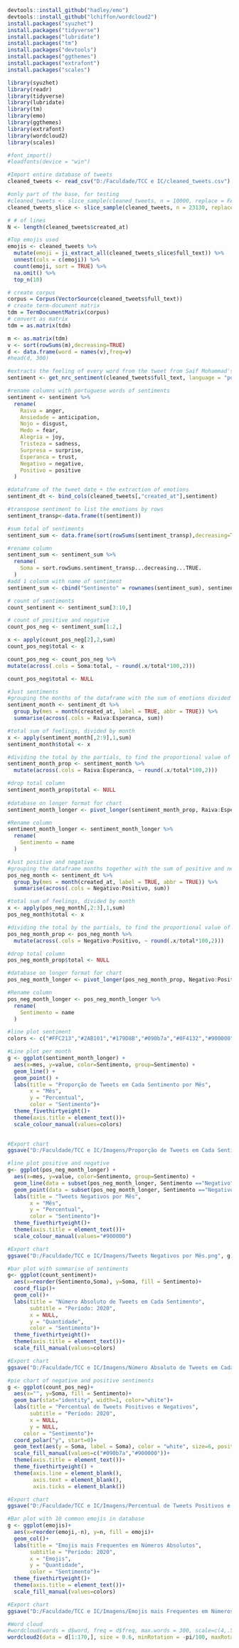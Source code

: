 ```r
devtools::install_github("hadley/emo")
devtools::install_github("lchiffon/wordcloud2")
install.packages("syuzhet")
install.packages("tidyverse")
install.packages("lubridate")
install.packages("tm")
install.packages("devtools")
install.packages("ggthemes")
install.packages("extrafont")
install.packages("scales")
```

```r
library(syuzhet)
library(readr)
library(tidyverse)
library(lubridate)
library(tm)
library(emo)
library(ggthemes)
library(extrafont)
library(wordcloud2)
library(scales)
```

```r
#font_import()
#loadfonts(device = "win")

#Import entire database of tweets
cleaned_tweets <- read_csv("D:/Faculdade/TCC e IC/cleaned_tweets.csv")

#only part of the base, for testing
#cleaned_tweets <- slice_sample(cleaned_tweets, n = 10000, replace = FALSE)
cleaned_tweets_slice <- slice_sample(cleaned_tweets, n = 23130, replace = FALSE)

# # of lines
N <- length(cleaned_tweets$created_at)
```

```r
#Top emojis used
emojis <- cleaned_tweets %>%
  mutate(emoji = ji_extract_all(cleaned_tweets_slice$full_text)) %>%
  unnest(cols = c(emoji)) %>%
  count(emoji, sort = TRUE) %>%
  na.omit() %>%
  top_n(10)
```

```r
# create corpus
corpus = Corpus(VectorSource(cleaned_tweets$full_text))
# create term-document matrix
tdm = TermDocumentMatrix(corpus)
# convert as matrix
tdm = as.matrix(tdm)

m <- as.matrix(tdm)
v <- sort(rowSums(m),decreasing=TRUE)
d <- data.frame(word = names(v),freq=v)
#head(d, 300)
```

```r
#extracts the feeling of every word from the tweet from Saif Mohammad's NRC Emotion lexicon
sentiment <- get_nrc_sentiment(cleaned_tweets$full_text, language = "portuguese")
```

```r
#rename columns with portuguese words of sentiments
sentiment <- sentiment %>% 
  rename(
    Raiva = anger,
    Ansiedade = anticipation,
    Nojo = disgust, 
    Medo = fear,
    Alegria = joy,
    Tristeza = sadness, 
    Surpresa = surprise, 
    Esperanca = trust,
    Negativo = negative, 
    Positivo = positive
  )

#dataframe of the tweet date + the extraction of emotions
sentiment_dt <- bind_cols(cleaned_tweets[,"created_at"],sentiment)
```

```r
#transpose sentiment to list the emotions by rows
sentiment_transp<-data.frame(t(sentiment))

#sum total of sentiments
sentiment_sum <- data.frame(sort(rowSums(sentiment_transp),decreasing=TRUE))

#rename column
sentiment_sum <- sentiment_sum %>% 
  rename(
    Soma = sort.rowSums.sentiment_transp...decreasing...TRUE.
  )
#add 1 colunm with name of sentiment
sentiment_sum <- cbind("Sentimento" = rownames(sentiment_sum), sentiment_sum)

# count of sentiments
count_sentiment <- sentiment_sum[3:10,]

# count of positive and negative
count_pos_neg <- sentiment_sum[1:2,]

x <- apply(count_pos_neg[2],2,sum)
count_pos_neg$total <- x 

count_pos_neg <- count_pos_neg %>%
mutate(across(.cols = Soma:total, ~ round(.x/total*100,2))) 

count_pos_neg$total <- NULL

```

```r
#Just sentiments
#grouping the months of the dataframe with the sum of emotions divided by month and by emotion
sentiment_month <- sentiment_dt %>% 
  group_by(mes = month(created_at, label = TRUE, abbr = TRUE)) %>% 
  summarise(across(.cols = Raiva:Esperanca, sum))

#total sum of feelings, divided by month
x <- apply(sentiment_month[,2:9],1,sum)
sentiment_month$total <- x 

#dividing the total by the partials, to find the proportional value of each sentiment
sentiment_month_prop <- sentiment_month %>%
  mutate(across(.cols = Raiva:Esperanca, ~ round(.x/total*100,2))) 

#drop total column
sentiment_month_prop$total <- NULL
  
#database on longer format for chart
sentiment_month_longer <- pivot_longer(sentiment_month_prop, Raiva:Esperanca)

#Rename column
sentiment_month_longer <- sentiment_month_longer %>% 
  rename(
    Sentimento = name
  )
```

```r
#Just positive and negative
#grouping the dataframe months together with the sum of positive and negative
pos_neg_month <- sentiment_dt %>% 
  group_by(mes = month(created_at, label = TRUE, abbr = TRUE)) %>% 
  summarise(across(.cols = Negativo:Positivo, sum))

#total sum of feelings, divided by month
x <- apply(pos_neg_month[,2:3],1,sum)
pos_neg_month$total <- x 

#dividing the total by the partials, to find the proportional value of each sentiment
pos_neg_month_prop <- pos_neg_month %>%
  mutate(across(.cols = Negativo:Positivo, ~ round(.x/total*100,2))) 

#drop total column
pos_neg_month_prop$total <- NULL

#database on longer format for chart
pos_neg_month_longer <- pivot_longer(pos_neg_month_prop, Negativo:Positivo)

#Rename column
pos_neg_month_longer <- pos_neg_month_longer %>% 
  rename(
    Sentimento = name
  )
```


```r
#line plot sentiment
colors <- c("#FFC213","#2AB101","#179D8B","#090b7a","#0F4132","#900000","#FF3CC6","#8B3B79","#FED8B3","#B8F9A2")

#Line plot per month
g <- ggplot(sentiment_month_longer) + 
  aes(x=mes, y=value, color=Sentimento, group=Sentimento) + 
  geom_line() + 
  geom_point() +
  labs(title = "Proporção de Tweets em Cada Sentimento por Mês",
       x = "Mês",
       y = "Percentual",
       color = "Sentimento")+
  theme_fivethirtyeight()+
  theme(axis.title = element_text())+
  scale_colour_manual(values=colors)
  

#Export chart
ggsave("D:/Faculdade/TCC e IC/Imagens/Proporção de Tweets em Cada Sentimento por Mês.png", g)

#line plot positive and negative
g<- ggplot(pos_neg_month_longer) + 
  aes(x=mes, y=value, color=Sentimento, group=Sentimento) + 
  geom_line(data = subset(pos_neg_month_longer, Sentimento =="Negativo")) + 
  geom_point(data = subset(pos_neg_month_longer, Sentimento =="Negativo"))+
  labs(title = "Tweets Negativos por Mês",
       x = "Mês",
       y = "Percentual",
       color = "Sentimento")+
  theme_fivethirtyeight()+
  theme(axis.title = element_text())+
  scale_colour_manual(values="#900000")

#Export chart
ggsave("D:/Faculdade/TCC e IC/Imagens/Tweets Negativos por Mês.png", g)

#bar plot with summarise of sentiments
g<- ggplot(count_sentiment)+
  aes(x=reorder(Sentimento,Soma), y=Soma, fill = Sentimento)+
  coord_flip()+
  geom_col()+
  labs(title = "Número Absoluto de Tweets em Cada Sentimento",
       subtitle = "Período: 2020",
       x = NULL,
       y = "Quantidade",
       color = "Sentimento")+
  theme_fivethirtyeight()+
  theme(axis.title = element_text())+
  scale_fill_manual(values=colors)

#Export chart
ggsave("D:/Faculdade/TCC e IC/Imagens/Número Absoluto de Tweets em Cada Sentimento.png", g)

#pie chart of negative and positive sentiments
g <- ggplot(count_pos_neg)+
  aes(x="", y=Soma, fill = Sentimento)+
  geom_bar(stat="identity", width=1, color="white")+
  labs(title = "Percentual de Tweets Positivos e Negativos",
       subtitle = "Período: 2020",
       x = NULL,
       y = NULL,
     color = "Sentimento")+
  coord_polar("y", start=0)+
  geom_text(aes(y = Soma, label = Soma), color = "white", size=6, position = position_stack(vjust = 0.5))+
  scale_fill_manual(values=c("#090b7a","#900000"))+
  theme(axis.title = element_text())+
  theme_fivethirtyeight() + 
  theme(axis.line = element_blank(),
        axis.text = element_blank(),
        axis.ticks = element_blank())

#Export chart
ggsave("D:/Faculdade/TCC e IC/Imagens/Percentual de Tweets Positivos e Negativos.png", g)

#Bar plot with 10 common emojis in database 
g <- ggplot(emojis)+
  aes(x=reorder(emoji,-n), y=n, fill = emoji)+
  geom_col()+
  labs(title = "Emojis mais Frequentes em Números Absolutos",
       subtitle = "Período: 2020",
       x = "Emojis",
       y = "Quantidade",
       color = "Sentimento")+
  theme_fivethirtyeight()+
  theme(axis.title = element_text())+
  scale_fill_manual(values=colors)

#Export chart
ggsave("D:/Faculdade/TCC e IC/Imagens/Emojis mais Frequentes em Números Absolutos.png", g)

#Word cloud 
#wordcloud(words = d$word, freq = d$freq, max.words = 300, scale=c(4,.5), random.order = FALSE, color=colors_wc)
wordcloud2(data = d[1:170,], size = 0.6, minRotation = -pi/100, maxRotation = pi/100, color = 'random-dark')

```

